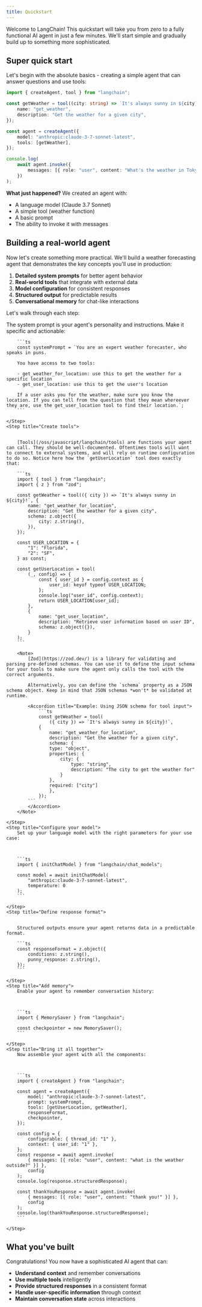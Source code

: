 ```yaml
---
title: Quickstart
---
```



<AlphaCallout />

Welcome to LangChain! This quickstart will take you from zero to a fully functional AI agent in just a few minutes. We'll start simple and gradually build up to something more sophisticated.

## Super quick start

Let's begin with the absolute basics - creating a simple agent that can answer questions and use tools:



```ts
import { createAgent, tool } from "langchain";

const getWeather = tool((city: string) => `It's always sunny in ${city}!`, {
    name: "get_weather",
    description: "Get the weather for a given city",
});

const agent = createAgent({
    model: "anthropic:claude-3-7-sonnet-latest",
    tools: [getWeather],
});

console.log(
    await agent.invoke({
        messages: [{ role: "user", content: "What's the weather in Tokyo?" }],
    })
);
```


**What just happened?** We created an agent with:
- A language model (Claude 3.7 Sonnet)
- A simple tool (weather function)
- A basic prompt
- The ability to invoke it with messages

## Building a real-world agent

Now let's create something more practical. We'll build a weather forecasting agent that demonstrates the key concepts you'll use in production:

1. **Detailed system prompts** for better agent behavior
2. **Real-world tools** that integrate with external data
3. **Model configuration** for consistent responses
4. **Structured output** for predictable results
5. **Conversational memory** for chat-like interactions

Let's walk through each step:

<Steps>
    <Step title="Define the system prompt">
        The system prompt is your agent's personality and instructions. Make it
        specific and actionable:



        ```ts
        const systemPrompt = `You are an expert weather forecaster, who speaks in puns.

        You have access to two tools:

        - get_weather_for_location: use this to get the weather for a specific location
        - get_user_location: use this to get the user's location

        If a user asks you for the weather, make sure you know the location. If you can tell from the question that they mean whereever they are, use the get_user_location tool to find their location.`;
        ```

    </Step>
    <Step title="Create tools">


        [Tools](/oss/javascript/langchain/tools) are functions your agent can call. They should be well-documented. Oftentimes tools will want to connect to external systems, and will rely on runtime configuration to do so. Notice here how the `getUserLocation` tool does exactly that:

        ```ts
        import { tool } from "langchain";
        import { z } from "zod";

        const getWeather = tool(({ city }) => `It's always sunny in ${city}!`, {
            name: "get_weather_for_location",
            description: "Get the weather for a given city",
            schema: z.object({
                city: z.string(),
            }),
        });

        const USER_LOCATION = {
            "1": "Florida",
            "2": "SF",
        } as const;

        const getUserLocation = tool(
            (_, config) => {
                const { user_id } = config.context as {
                    user_id: keyof typeof USER_LOCATION;
                };
                console.log("user_id", config.context);
                return USER_LOCATION[user_id];
            },
            {
                name: "get_user_location",
                description: "Retrieve user information based on user ID",
                schema: z.object({}),
            }
        );
        ```

        <Note>
            [Zod](https://zod.dev/) is a library for validating and parsing pre-defined schemas. You can use it to define the input schema for your tools to make sure the agent only calls the tool with the correct arguments.

            Alternatively, you can define the `schema` property as a JSON schema object. Keep in mind that JSON schemas *won't* be validated at runtime.

            <Accordion title="Example: Using JSON schema for tool input">
                ```ts
                const getWeather = tool(
                    ({ city }) => `It's always sunny in ${city}!`,
                {
                    name: "get_weather_for_location",
                    description: "Get the weather for a given city",
                    schema: {
                    type: "object",
                    properties: {
                        city: {
                            type: "string",
                            description: "The city to get the weather for"
                        }
                    },
                    required: ["city"]
                    },
                });
            ```
            </Accordion>
        </Note>

    </Step>
    <Step title="Configure your model">
        Set up your language model with the right parameters for your use case:



        ```ts
        import { initChatModel } from "langchain/chat_models";

        const model = await initChatModel(
            "anthropic:claude-3-7-sonnet-latest",
            temperature: 0
        );
        ```

    </Step>
    <Step title="Define response format">


        Structured outputs ensure your agent returns data in a predictable format.

        ```ts
        const responseFormat = z.object({
            conditions: z.string(),
            punny_response: z.string(),
        });
        ```

    </Step>
    <Step title="Add memory">
        Enable your agent to remember conversation history:



        ```ts
        import { MemorySaver } from "langchain";

        const checkpointer = new MemorySaver();
        ```

    </Step>
    <Step title="Bring it all together">
        Now assemble your agent with all the components:



        ```ts
        import { createAgent } from "langchain";

        const agent = createAgent({
            model: "anthropic:claude-3-7-sonnet-latest",
            prompt: systemPrompt,
            tools: [getUserLocation, getWeather],
            responseFormat,
            checkpointer,
        });

        const config = {
            configurable: { thread_id: "1" },
            context: { user_id: "1" },
        };
        const response = await agent.invoke(
            { messages: [{ role: "user", content: "what is the weather outside?" }] },
            config
        );
        console.log(response.structuredResponse);

        const thankYouResponse = await agent.invoke(
            { messages: [{ role: "user", content: "thank you!" }] },
            config
        );
        console.log(thankYouResponse.structuredResponse);
        ```

    </Step>
</Steps>

## What you've built

Congratulations! You now have a sophisticated AI agent that can:
- **Understand context** and remember conversations
- **Use multiple tools** intelligently
- **Provide structured responses** in a consistent format
- **Handle user-specific information** through context
- **Maintain conversation state** across interactions
